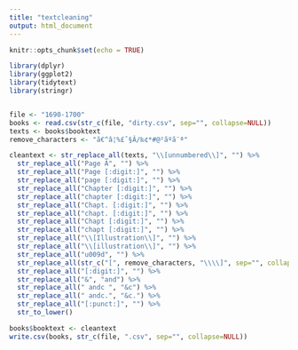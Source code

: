 ```yaml
---
title: "textcleaning"
output: html_document
---
```


```r
knitr::opts_chunk$set(echo = TRUE)
```

```r
library(dplyr)
library(ggplot2)
library(tidytext)
library(stringr)
```
```r

```

```r
file <- "1690-1700"
books <- read.csv(str_c(file, "dirty.csv", sep="", collapse=NULL))
texts <- books$booktext
remove_characters <- "ã€^â¦%£ˆ§Â/‰¢*#@²ãºã¨ª"

cleantext <- str_replace_all(texts, "\\[unnumbered\\]", "") %>%
  str_replace_all("Page Â", "") %>%
  str_replace_all("Page [:digit:]", "") %>%
  str_replace_all("page [:digit:]", "") %>%
  str_replace_all("Chapter [:digit:]", "") %>%
  str_replace_all("chapter [:digit:]", "") %>%
  str_replace_all("Chapt. [:digit:]", "") %>%
  str_replace_all("chapt. [:digit:]", "") %>%
  str_replace_all("Chapt [:digit:]", "") %>%
  str_replace_all("chapt [:digit:]", "") %>%
  str_replace_all("\\[Illustration\\]", "") %>%
  str_replace_all("\\[illustration\\]", "") %>%
  str_replace_all("u009d", "") %>%
  str_replace_all(str_c("[", remove_characters, "\\\\]", sep="", collapse=NULL), "") %>%
  str_replace_all("[:digit:]", "") %>%
  str_replace_all("&", "and") %>%
  str_replace_all(" andc ", "&c") %>%
  str_replace_all(" andc.", "&c.") %>%
  str_replace_all("[:punct:]", "") %>%
  str_to_lower()

books$booktext <- cleantext
write.csv(books, str_c(file, ".csv", sep="", collapse=NULL))
```
